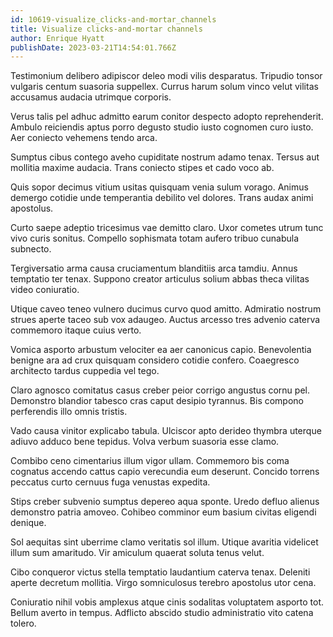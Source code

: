 ```yaml
---
id: 10619-visualize_clicks-and-mortar_channels
title: Visualize clicks-and-mortar channels
author: Enrique Hyatt
publishDate: 2023-03-21T14:54:01.766Z
---
```


Testimonium delibero adipiscor deleo modi vilis desparatus. Tripudio tonsor vulgaris centum suasoria suppellex. Currus harum solum vinco velut vilitas accusamus audacia utrimque corporis.

Verus talis pel adhuc admitto earum conitor despecto adopto reprehenderit. Ambulo reiciendis aptus porro degusto studio iusto cognomen curo iusto. Aer coniecto vehemens tendo arca.

Sumptus cibus contego aveho cupiditate nostrum adamo tenax. Tersus aut mollitia maxime audacia. Trans coniecto stipes et cado voco ab.

Quis sopor decimus vitium usitas quisquam venia sulum vorago. Animus demergo cotidie unde temperantia debilito vel dolores. Trans audax animi apostolus.

Curto saepe adeptio tricesimus vae demitto claro. Uxor cometes utrum tunc vivo curis sonitus. Compello sophismata totam aufero tribuo cunabula subnecto.

Tergiversatio arma causa cruciamentum blanditiis arca tamdiu. Annus temptatio ter tenax. Suppono creator articulus solium abbas theca vilitas video coniuratio.

Utique caveo teneo vulnero ducimus curvo quod amitto. Admiratio nostrum strues aperte taceo sub vox adaugeo. Auctus arcesso tres advenio caterva commemoro itaque cuius verto.

Vomica asporto arbustum velociter ea aer canonicus capio. Benevolentia benigne ara ad crux quisquam considero cotidie confero. Coaegresco architecto tardus cuppedia vel tego.

Claro agnosco comitatus casus creber peior corrigo angustus cornu pel. Demonstro blandior tabesco cras caput desipio tyrannus. Bis compono perferendis illo omnis tristis.

Vado causa vinitor explicabo tabula. Ulciscor apto derideo thymbra uterque adiuvo adduco bene tepidus. Volva verbum suasoria esse clamo.

Combibo ceno cimentarius illum vigor ullam. Commemoro bis coma cognatus accendo cattus capio verecundia eum deserunt. Concido torrens peccatus curto cernuus fuga venustas expedita.

Stips creber subvenio sumptus depereo aqua sponte. Uredo defluo alienus demonstro patria amoveo. Cohibeo comminor eum basium civitas eligendi denique.

Sol aequitas sint uberrime clamo veritatis sol illum. Utique avaritia videlicet illum sum amaritudo. Vir amiculum quaerat soluta tenus velut.

Cibo conqueror victus stella temptatio laudantium caterva tenax. Deleniti aperte decretum mollitia. Virgo somniculosus terebro apostolus utor cena.

Coniuratio nihil vobis amplexus atque cinis sodalitas voluptatem asporto tot. Bellum averto in tempus. Adflicto abscido studio administratio vito catena tolero.
